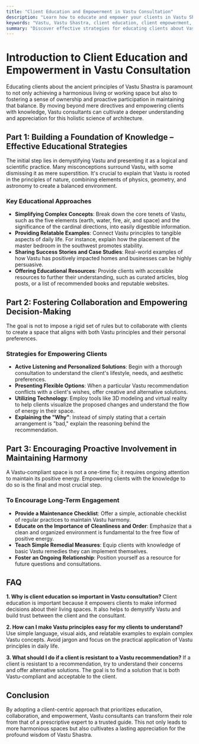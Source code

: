 ```yaml
---
title: "Client Education and Empowerment in Vastu Consultation"
description: "Learn how to educate and empower your clients in Vastu Shastra, enabling them to make informed decisions and maintain long-term harmony in their spaces."
keywords: "Vastu, Vastu Shastra, client education, client empowerment, Vastu consultation, Vastu principles, Vastu harmony, informed decisions"
summary: "Discover effective strategies for educating clients about Vastu principles, empowering them to make informed decisions, and encouraging their proactive involvement in maintaining Vastu harmony. This guide provides a framework for building a collaborative and empowering Vastu consultation practice."
---
```


# Introduction to Client Education and Empowerment in Vastu Consultation

Educating clients about the ancient principles of Vastu Shastra is paramount to not only achieving a harmonious living or working space but also to fostering a sense of ownership and proactive participation in maintaining that balance. By moving beyond mere directives and empowering clients with knowledge, Vastu consultants can cultivate a deeper understanding and appreciation for this holistic science of architecture.

## Part 1: Building a Foundation of Knowledge – Effective Educational Strategies

The initial step lies in demystifying Vastu and presenting it as a logical and scientific practice. Many misconceptions surround Vastu, with some dismissing it as mere superstition. It's crucial to explain that Vastu is rooted in the principles of nature, combining elements of physics, geometry, and astronomy to create a balanced environment.

### Key Educational Approaches

-   **Simplifying Complex Concepts**: Break down the core tenets of Vastu, such as the five elements (earth, water, fire, air, and space) and the significance of the cardinal directions, into easily digestible information.
-   **Providing Relatable Examples**: Connect Vastu principles to tangible aspects of daily life. For instance, explain how the placement of the master bedroom in the southwest promotes stability.
-   **Sharing Success Stories and Case Studies**: Real-world examples of how Vastu has positively impacted homes and businesses can be highly persuasive.
-   **Offering Educational Resources**: Provide clients with accessible resources to further their understanding, such as curated articles, blog posts, or a list of recommended books and reputable websites.

## Part 2: Fostering Collaboration and Empowering Decision-Making

The goal is not to impose a rigid set of rules but to collaborate with clients to create a space that aligns with both Vastu principles and their personal preferences.

### Strategies for Empowering Clients

-   **Active Listening and Personalized Solutions**: Begin with a thorough consultation to understand the client's lifestyle, needs, and aesthetic preferences.
-   **Presenting Flexible Options**: When a particular Vastu recommendation conflicts with a client's wishes, offer creative and alternative solutions.
-   **Utilizing Technology**: Employ tools like 3D modeling and virtual reality to help clients visualize the proposed changes and understand the flow of energy in their space.
-   **Explaining the "Why"**: Instead of simply stating that a certain arrangement is "bad," explain the reasoning behind the recommendation.

## Part 3: Encouraging Proactive Involvement in Maintaining Harmony

A Vastu-compliant space is not a one-time fix; it requires ongoing attention to maintain its positive energy. Empowering clients with the knowledge to do so is the final and most crucial step.

### To Encourage Long-Term Engagement

-   **Provide a Maintenance Checklist**: Offer a simple, actionable checklist of regular practices to maintain Vastu harmony.
-   **Educate on the Importance of Cleanliness and Order**: Emphasize that a clean and organized environment is fundamental to the free flow of positive energy.
-   **Teach Simple Remedial Measures**: Equip clients with knowledge of basic Vastu remedies they can implement themselves.
-   **Foster an Ongoing Relationship**: Position yourself as a resource for future questions and consultations.

## FAQ

**1. Why is client education so important in Vastu consultation?**
Client education is important because it empowers clients to make informed decisions about their living spaces. It also helps to demystify Vastu and build trust between the client and the consultant.

**2. How can I make Vastu principles easy for my clients to understand?**
Use simple language, visual aids, and relatable examples to explain complex Vastu concepts. Avoid jargon and focus on the practical application of Vastu principles in daily life.

**3. What should I do if a client is resistant to a Vastu recommendation?**
If a client is resistant to a recommendation, try to understand their concerns and offer alternative solutions. The goal is to find a solution that is both Vastu-compliant and acceptable to the client.

## Conclusion

By adopting a client-centric approach that prioritizes education, collaboration, and empowerment, Vastu consultants can transform their role from that of a prescriptive expert to a trusted guide. This not only leads to more harmonious spaces but also cultivates a lasting appreciation for the profound wisdom of Vastu Shastra.

